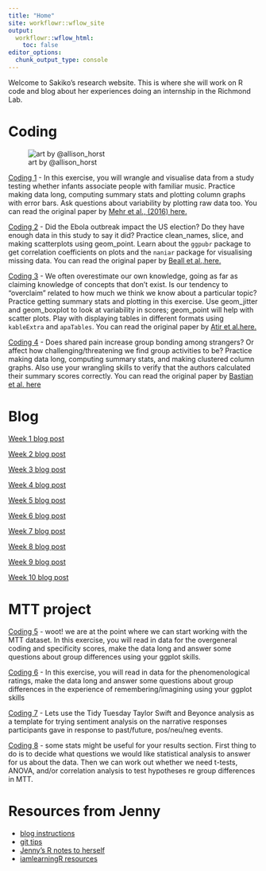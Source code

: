 ```yaml
---
title: "Home"
site: workflowr::wflow_site
output:
  workflowr::wflow_html:
    toc: false
editor_options:
  chunk_output_type: console
---
```


Welcome to Sakiko's research website. This is where she will work on R code and blog about her experiences doing an internship in the Richmond Lab. 


# Coding

![art by @allison_horst](https://raw.githubusercontent.com/allisonhorst/stats-illustrations/master/rstats-artwork/monster_support.jpg)

[Coding 1](coding1.html)
- In this exercise, you will wrangle and visualise data from a study testing whether infants associate people with familiar music. Practice making data long, computing summary stats and plotting column graphs with error bars. Ask questions about variability by plotting raw data too. You can read the original paper by [Mehr et al., (2016) here.](https://journals.sagepub.com/doi/abs/10.1177/0956797615626691)

[Coding 2](coding2.html)
- Did the Ebola outbreak impact the US election? Do they have enough data in this study to say it did? Practice clean_names, slice, and making scatterplots using geom_point. Learn about the `ggpubr` package to get correlation coefficients on plots and the `naniar` package for visualising missing data. You can read the original paper by [Beall et al.,here.](https://journals.sagepub.com/doi/abs/10.1177/0956797617718183)

[Coding 3](coding3.html)
- We often overestimate our own knowledge, going as far as claiming knowledge of concepts that don't exist. Is our tendency to "overclaim" related to how much we think we know about a particular topic? Practice getting summary stats and plotting in this exercise. Use geom_jitter and geom_boxplot to look at variability in scores; geom_point will help with scatter plots. Play with displaying tables in different formats using `kableExtra` and `apaTables`. You can read the original paper by [Atir et al.here.](https://journals.sagepub.com/doi/abs/10.1177/0956797615588195)


[Coding 4](coding4.html)
- Does shared pain increase group bonding among strangers? Or affect how challenging/threatening we find group activities to be? Practice making data long, computing summary stats, and making clustered column graphs. Also use your wrangling skills to verify that the authors calculated their summary scores correctly. You can read the original paper by [Bastian et al. here](https://journals.sagepub.com/doi/abs/10.1177/0956797614545886)





# Blog

[Week 1 blog post](1_blog.html) 

[Week 2 blog post](2_blog.html) 

[Week 3 blog post](3_blog.html) 

[Week 4 blog post](4_blog.html) 

[Week 5 blog post](5_blog.html)

[Week 6 blog post](6_blog.html)

[Week 7 blog post](7_blog.html)

[Week 8 blog post](8_blog.html)

[Week 9 blog post](9_blog.html)

[Week 10 blog post](10_blog.html)


# MTT project

[Coding 5](coding5.html)
- woot! we are at the point where we can start working with the MTT dataset. In this exercise, you will read in data for the overgeneral coding and specificity scores, make the data long and answer some questions about group differences using your ggplot skills. 

[Coding 6](coding6.html)
- In this exercise, you will read in data for the phenomenological ratings, make the data long and answer some questions about group differences in the experience of remembering/imagining using your ggplot skills

[Coding 7](coding7.html)
- Lets use the Tidy Tuesday Taylor Swift and Beyonce analysis as a template for trying sentiment analysis on the narrative responses participants gave in response to past/future, pos/neu/neg events. 

[Coding 8](coding8.html)
- some stats might be useful for your results section. First thing to do is to decide what questions we would like statistical analysis to answer for us about the data. Then we can work out whether we need t-tests, ANOVA, and/or correlation analysis to test hypotheses re group differences in MTT. 


# Resources from Jenny

- [blog instructions](blog_instructions.html)
- [git tips](git-tips.html)
- [Jenny's R notes to herself](http://jenrichmond.rbind.io/post/)
- [iamlearningR resources](https://iamlearningr.netlify.app/)

